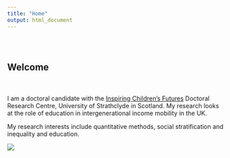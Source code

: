 ```yaml
---
title: "Home"
output: html_document
---
```


<style type="text/css">
.title {
  display: none;
}

#getting-started img {
  margin-right: 10px;
}

</style>

<div class="row" style="padding-top: 30px;">
<div class="col-sm-8">

# **Welcome ** 

<br> <br>
I am a doctoral candidate with the [Inspiring Children's Futures](https://inspiringchildrensfutures.org/) Doctoral Research Centre, University of Strathclyde in Scotland. My research looks at the role of education in intergenerational income mobility in the UK. 

My research interests include quantitative methods, social stratification and inequality and education.












</div>
<div class="col-sm-4">




![](images/esme.jpg)
</a>
